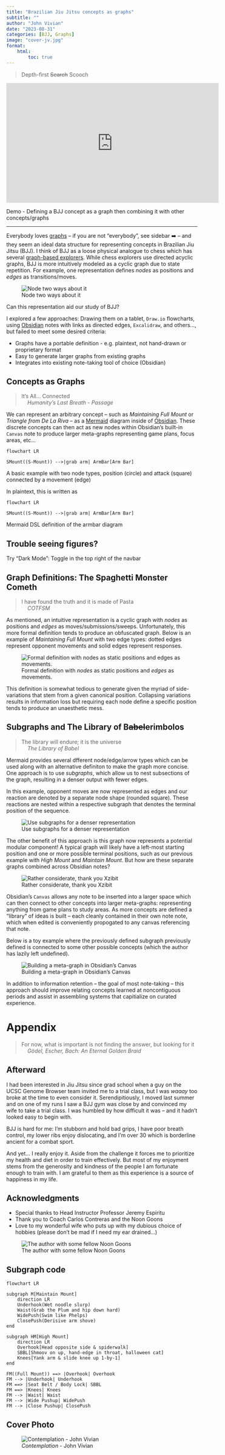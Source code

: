 ```yaml
---
title: "Brazilian Jiu Jitsu concepts as graphs"
subtitle: ""
author: "John Vivian"
date: "2023-08-31"
categories: [BJJ, Graphs]
image: "cover-jv.jpg"
format:
    html:
        toc: true
---
```


> Depth-first ~~Search~~ Scooch

::: {#fig-video}
<iframe width="560" height="315" src="https://www.youtube.com/embed/0geE0E0muKE?si=TO2fYaQdTt70l445" title="YouTube video player" frameborder="0" allow="accelerometer; autoplay; clipboard-write; encrypted-media; gyroscope; picture-in-picture; web-share" allowfullscreen></iframe>

Demo - Defining a BJJ concept as a graph then combining it with other concepts/graphs
:::

---

Everybody loves [graphs](https://en.wikipedia.org/wiki/Graph_(discrete_mathematics)) -- if you are not "everybody", see sidebar ➡️ -- and they seem an ideal data structure for representing concepts in Brazilian Jiu Jitsu (BJJ). I think of BJJ as a loose physical analogue to chess which has several [graph-based explorers](https://www.chessroots.com/). While chess explorers use directed acyclic graphs, BJJ is more intuitively modeled as a cyclic graph due to state repetition. For example, one representation defines _nodes_ as positions and _edges_ as transitions/moves.

::: {.column-margin}
![Node two ways about it](pawdna.png){fig-alt="Don't like graphs? Keep walkin..."}
:::

Can this representation aid our study of BJJ?

I explored a few approaches: Drawing them on a tablet, `Draw.io` flowcharts, using [Obsidian](https://obsidian.md/) notes with links as directed edges, `Excalidraw`, and others..., but failed to meet some desired criteria: 

- Graphs have a portable definition - e.g. plaintext, not hand-drawn or proprietary format
- Easy to generate larger graphs from existing graphs
- Integrates into existing note-taking tool of choice (Obsidian)

## Concepts as Graphs
> It's All... Connected<br>
&nbsp;&nbsp;&nbsp;&nbsp;_Humanity's Last Breath - Passage_

We can represent an arbitrary concept -- such as _Maintaining Full Mount_ or _Triangle from De La Riva_ -- as a [Mermaid](https://mermaid.js.org/) diagram inside of [Obsidian](https://obsidian.md/). These discrete concepts can then act as new nodes within Obsidian's built-in `Canvas` note to produce larger meta-graphs representing game plans, focus areas, etc... 

::: {#fig-armbar}
```mermaid
flowchart LR

SMount((S-Mount)) -->|grab arm| ArmBar[Arm Bar]
```
A basic example with two node types, position (circle) and attack (square) connected by a movement (edge)
:::

In plaintext, this is written as

::: {#fig-armbar-graph}
```
flowchart LR

SMount((S-Mount)) -->|grab arm| ArmBar[Arm Bar]
```

Mermaid DSL definition of the armbar diagram
:::

::: {.callout-caution}
## Trouble seeing figures?
Try "Dark Mode": Toggle in the top right of the navbar 
::: 

## Graph Definitions: The Spaghetti Monster Cometh
> I have found the truth and it is made of Pasta<br>
&nbsp;&nbsp;&nbsp;&nbsp;_COTFSM_

As mentioned, an intuitive representation is a cyclic graph with _nodes_ as positions and _edges_ as moves/submissions/sweeps. Unfortunately, this more formal definition tends to produce an obfuscated graph. Below is an example of _Maintaining Full Mount_ with two edge types: dotted edges represent opponent movements and solid edges represent responses.

![Formal definition with _nodes_ as static positions and _edges_ as movements.](formal.png)

This definition is somewhat tedious to generate given the myriad of side-variations that stem from a given canonical position. Collapsing variations results in information loss but requiring each node define a specific position tends to produce an unaesthetic mess.

## Subgraphs and The Library of B~~abel~~erimbolos
> The library will endure; it is the universe<br>
&nbsp;&nbsp;&nbsp;&nbsp;_The Library of Babel_

Mermaid provides several dfferent node/edge/arrow types which can be used along with an alternative definiton to make the graph more concise. One approach is to use _subgraphs_, which allow us to nest subsections of the graph, resulting in a denser output with fewer edges. 

In this example, opponent moves are now represented as edges and our reaction are denoted by a separate node shape (rounded square). These reactions are nested within a respective subgraph that denotes the terminal position of the sequence.

![Use subgraphs for a denser representation](subgraph.png)


The other benefit of this approach is this graph now represents a potential modular component! A typical graph will likely have a left-most starting position and one or more possible terminal positions, such as our previous example with _High Mount_ and _Maintain Mount_. But how are these separate graphs combined across Obsidian notes?

::: {.column-margin}
![Rather considerate, thank you Xzibit](yo-dawg.png)
:::

Obsidian's `Canvas` allows any note to be inserted into a larger space which can then connect to other concepts into larger meta-graphs: representing anything from game plans to study areas. As more concepts are defined a "library" of ideas is built -- each cleanly contained in their own note note, which when edited is conveniently propogated to any canvas referencing that note. 

Below is a toy example where the previously defined subgraph previously defined is connected to some other possible concepts (which the author has lazily left undefined).

![Building a meta-graph in Obsidian's Canvas](canvas.png)

In addition to information retention -- the goal of most note-taking -- this approach should improve relating concepts learned at noncontiguous periods and assist in assembling systems that capitialize on curated experience. 

# Appendix
> For now, what is important is not finding the answer, but looking for it <br>
&nbsp;&nbsp;&nbsp;&nbsp;_Gödel, Escher, Bach: An Eternal Golden Braid_

## Afterward
I had been interested in Jiu Jitsu since grad school when a guy on the UCSC Genome Browser team invited me to a trial class, but I was _waaay_ too broke at the time to even consider it. Serendipitiously, I moved last summer and on one of my runs I saw a BJJ gym was close by and convinced my wife to take a trial class. I was humbled by how difficult it was -- and it hadn't looked easy to begin with.

BJJ is hard for me: I'm stubborn and hold bad grips, I have poor breath control, my lower ribs enjoy dislocating, and I'm over 30 which is borderline ancient for a combat sport.

And yet... I really enjoy it. Aside from the challenge it forces me to prioritize my health and diet in order to train effectively. But most of my enjoyment stems from the generosity and kindness of the people I am fortunate enough to train with. I am grateful to them as this experience is a source of happiness in my life.


## Acknowledgments
- Special thanks to Head Instructor Professor Jeremy Espiritu 
- Thank you to Coach Carlos Contreras and the Noon Goons
- Love to my wonderful wife who puts up with my dubious choice of hobbies (please don't be mad if I need my ear drained...) 

![The author with some fellow Noon Goons](goons.jpg)


## Subgraph code
```
flowchart LR

subgraph M[Maintain Mount]
	direction LR
	Underhook(Wet noodle slurp)
	Waist(Grab the Plum and hip down hard) 
	WidePush(Swim like Phelps)
	ClosePush(Derisive arm shove)
end

subgraph HM[High Mount]
	direction LR
	Overhook[Head opposite side & spiderwalk] 
	SBBL[Shmoov on up, hand-edge in throat, halloween cat] 
	Knees[Yank arm & slide knee up 1-by-1]
end

FM((Full Mount)) ==> |Overhook| Overhook
FM --> |Underhook| Underhook
FM ==> |Seat Belt / Body Lock| SBBL
FM ==> |Knees| Knees
FM --> |Waist| Waist
FM --> |Wide Pushup| WidePush
FM --> |Close Pushup| ClosePush
```

## Cover Photo

![_Contemplation_ - John Vivian](cover-jv.jpg)